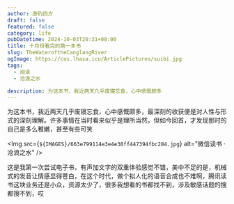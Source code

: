 ```yaml
---
author: 游钓四方
draft: false
featured: false
category: life
pubDatetime: 2024-10-03T20:31+08:00
title: 十月份看完的第一本书
slug: TheWateroftheCanglangRiver
ogImage: https://cos.lhasa.icu/ArticlePictures/suibi.jpg
tags:
  - 阅读
  - 沧浪之水

description: 为这本书，我近两天几乎废寝忘食，心中感慨颇多
---
```



为这本书，我近两天几乎废寝忘食，心中感慨颇多，最深刻的收获便是对人性与形式的深刻理解。许多事情在当时看来似乎是理所当然，但如今回首，才发现那时的自己是多么稚嫩，甚至有些可笑

<Img src={`${IMAGES}/663e799114e3e4e30ff447394fbc284.jpg`} alt="微信读书 · 沧浪之水" />

这是我第一次尝试电子书，有声加文字的双重体验感觉不错，美中不足的是，机械式的发音让情感显得苍白，在这个时代，做个拟人化的语音合成也不难啊，腾讯读书这块业务还是小众，资源太少了，很多我想看的书都找不到，涉及敏感话题的搜都搜不到，哎